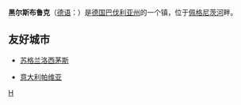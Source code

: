 {{Infobox Settlement
| name = 黑尔斯布鲁克<br/>Hersbruck
| image_skyline = 20010705-85 Hersbrucker Altstadt vom Michelsberg.jpg
| imagesize = 250px
| image_caption = 
| image_flag = 
| image_shield = 
| pushpin_map = Germany
| pushpin_label_position = bottom
| subdivision_type = 国家
| subdivision_name = {{GER}}
| subdivision_type1 = [[德国行政区划|州]]
| subdivision_name1 = [[巴伐利亚州|巴伐利亚州]]
| subdivision_type2 = [[德国行政区划|县]]
| subdivision_name2 =  [[纽伦堡县|纽伦堡县]]
| elevation_m = 336
| elevation_ft = 
| area_total_km2 = 22.91
| population_as_of = 2006年
| population_total = 12426
| population_density_km2 = auto
| timezone = [[CET|CET]]
| utc_offset = +1
| timezone_DST = [[CEST|CEST]]
| utc_offset_DST = +2
| latd = 49
| latm = 30
| lats = 29
| latNS = N
| longd = 11
| longm = 25
| longs = 58
| longEW = E
| website = http://www.hersbruck.de 
}}
'''黑尔斯布鲁克'''（[[德语|德语]]：'''{{lang|de|Hersbruck}}'''）是[[德国|德国]][[巴伐利亚州|巴伐利亚州]]的一个镇，位于[[佩格尼茨河|佩格尼茨河]]畔。

==友好城市==
*{{flagicon|Scotland}}[[苏格兰|苏格兰]][[洛西茅斯|洛西茅斯]]
*{{flagicon|Italy}}[[意大利|意大利]][[帕维亚|帕维亚]]

{{Authority control}}
{{Germany-geo-stub}}

[[Category:巴伐利亚州市镇|H]]